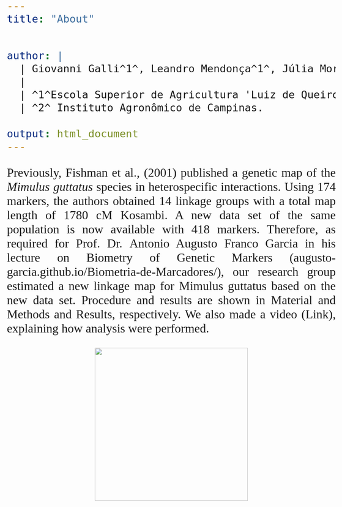 ```yaml
---
title: "About"


author: | 
  | Giovanni Galli^1^, Leandro Mendonça^1^, Júlia Morosini^1^ and Humberto Carvalho^2^  
  |
  | ^1^Escola Superior de Agricultura 'Luiz de Queiroz'.
  | ^2^ Instituto Agronômico de Campinas.
  
output: html_document
---
```

<style>
body {
text-align: justify;
font-family: Times;
font-size: 2em
}
</style>

Previously, Fishman et al., (2001) published a genetic map of the *Mimulus guttatus* species in heterospecific interactions. Using 174 markers, the authors obtained 14 linkage groups with a total map length of 1780 cM Kosambi. A new data set of the same population is now available with 418 markers. Therefore, as required for Prof. Dr. Antonio Augusto Franco Garcia in his lecture on Biometry of Genetic Markers (augusto-garcia.github.io/Biometria-de-Marcadores/), our research group estimated a new linkage map for Mimulus guttatus based on the new data set. Procedure and results are shown in Material and Methods and Results, respectively. We also made a video (Link), explaining how analysis were performed. 

<p align="center">
<img src="http://i.imgur.com/NCQCqCX.jpg" width="400" align = "center">
</p>